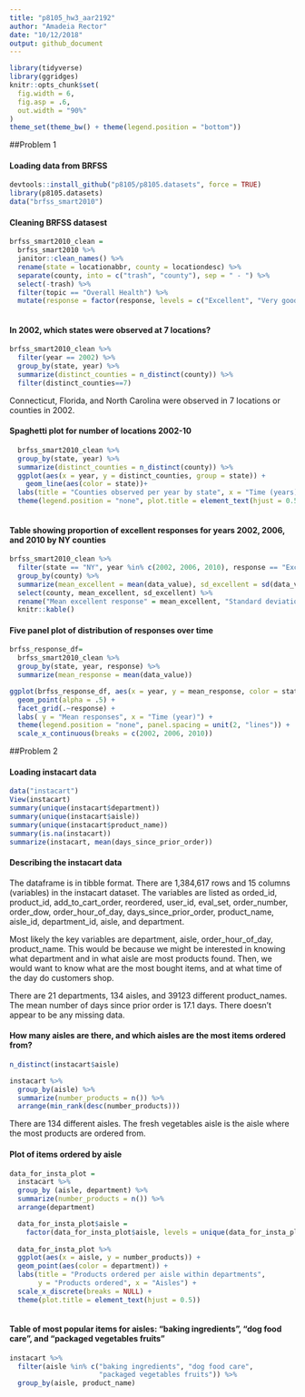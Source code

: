 ```yaml
---
title: "p8105_hw3_aar2192"
author: "Amadeia Rector"
date: "10/12/2018"
output: github_document
---
```


```r
library(tidyverse)
library(ggridges)
knitr::opts_chunk$set(
  fig.width = 6,
  fig.asp = .6,
  out.width = "90%"
)
theme_set(theme_bw() + theme(legend.position = "bottom"))

```

##Problem 1 

#### Loading data from BRFSS

```r
devtools::install_github("p8105/p8105.datasets", force = TRUE)
library(p8105.datasets)
data("brfss_smart2010")
```

#### Cleaning BRFSS datasest

```r
brfss_smart2010_clean =
  brfss_smart2010 %>% 
  janitor::clean_names() %>% 
  rename(state = locationabbr, county = locationdesc) %>% 
  separate(county, into = c("trash", "county"), sep = " - ") %>% 
  select(-trash) %>% 
  filter(topic == "Overall Health") %>% 
  mutate(response = factor(response, levels = c("Excellent", "Very good", "Good","Fair","Poor")))
  
```
#### In 2002, which states were observed at 7 locations?
```r
brfss_smart2010_clean %>% 
  filter(year == 2002) %>%
  group_by(state, year) %>%
  summarize(distinct_counties = n_distinct(county)) %>% 
  filter(distinct_counties==7)
```
Connecticut, Florida, and North Carolina were observed in 7 locations or counties in 2002.

#### Spaghetti plot for number of locations 2002-10
```r
  brfss_smart2010_clean %>% 
  group_by(state, year) %>%
  summarize(distinct_counties = n_distinct(county)) %>% 
  ggplot(aes(x = year, y = distinct_counties, group = state)) +
    geom_line(aes(color = state))+
  labs(title = "Counties observed per year by state", x = "Time (years)", y = "Number of counties") +
  theme(legend.position = "none", plot.title = element_text(hjust = 0.5))
  

```

#### Table showing proportion of excellent responses for years 2002, 2006, and 2010 by NY counties

```r
brfss_smart2010_clean %>% 
  filter(state == "NY", year %in% c(2002, 2006, 2010), response == "Excellent") %>%
  group_by(county) %>% 
  summarize(mean_excellent = mean(data_value), sd_excellent = sd(data_value)) %>% 
  select(county, mean_excellent, sd_excellent) %>% 
  rename("Mean excellent response" = mean_excellent, "Standard deviation excellent response" = sd_excellent) %>% 
  knitr::kable()
```

#### Five panel plot of distribution of responses over time

```r
brfss_response_df=
  brfss_smart2010_clean %>% 
  group_by(state, year, response) %>% 
  summarize(mean_response = mean(data_value))

ggplot(brfss_response_df, aes(x = year, y = mean_response, color = state))+
  geom_point(alpha = .5) +
  facet_grid(.~response) +
  labs( y = "Mean responses", x = "Time (year)") +
  theme(legend.position = "none", panel.spacing = unit(2, "lines")) +
  scale_x_continuous(breaks = c(2002, 2006, 2010))
```
##Problem 2

#### Loading instacart data

```r
data("instacart")
View(instacart)
summary(unique(instacart$department))
summary(unique(instacart$aisle))
summary(unique(instacart$product_name))
summary(is.na(instacart))
summarize(instacart, mean(days_since_prior_order))
```

#### Describing the instacart data

The dataframe is in tibble format. There are 1,384,617 rows and 15 columns (variables) in the instacart dataset. The variables are listed as orded_id, product_id, add_to_cart_order, reordered, user_id, eval_set, order_number, order_dow, order_hour_of_day, days_since_prior_order, product_name, aisle_id, department_id, aisle, and department. 

Most likely the key variables are department, aisle, order_hour_of_day, product_name. 
This would be because we might be interested in knowing what department and in what aisle are most products found. Then, we would want to know what are the most bought items, and at what time of the day do customers shop.

There are 21 departments, 134 aisles, and 39123 different product_names. The mean number of days since prior order is 17.1 days. There doesn't appear to be any missing data. 

#### How many aisles are there, and which aisles are the most items ordered from?
```r

n_distinct(instacart$aisle)

instacart %>% 
  group_by(aisle) %>%
  summarize(number_products = n()) %>% 
  arrange(min_rank(desc(number_products)))
```
There are 134 different aisles. The fresh vegetables aisle is the aisle where the most products are ordered from.

#### Plot of items ordered by aisle
```r
data_for_insta_plot =
  instacart %>% 
  group_by (aisle, department) %>% 
  summarize(number_products = n()) %>%
  arrange(department)

  data_for_insta_plot$aisle =
    factor(data_for_insta_plot$aisle, levels = unique(data_for_insta_plot$aisle))
  
  data_for_insta_plot %>% 
  ggplot(aes(x = aisle, y = number_products)) + 
  geom_point(aes(color = department)) +
  labs(title = "Products ordered per aisle within departments",
       y = "Products ordered", x = "Aisles") +
  scale_x_discrete(breaks = NULL) +
  theme(plot.title = element_text(hjust = 0.5))
  
```

#### Table of most popular items for aisles: “baking ingredients”, “dog food care”, and “packaged vegetables fruits”

```r
instacart %>% 
  filter(aisle %in% c("baking ingredients", "dog food care", 
                      "packaged vegetables fruits")) %>%
  group_by(aisle, product_name)
```


